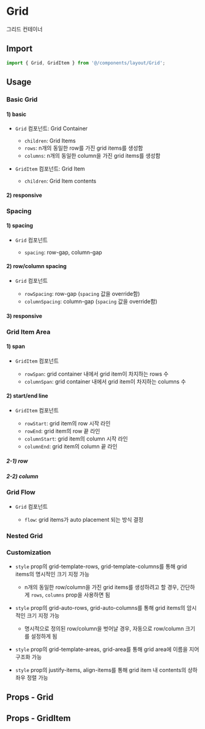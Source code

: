 
<Meta of={GridStories} />

# Grid

그리드 컨테이너

## Import

```js
import { Grid, GridItem } from '@/components/layout/Grid';
```

## Usage

### Basic Grid

#### 1) basic

- `Grid` 컴포넌트: Grid Container

  - `children`: Grid Items
  - `rows`: n개의 동일한 row를 가진 grid items를 생성함
  - `columns`: n개의 동일한 column을 가진 grid items를 생성함

- `GridItem` 컴포넌트: Grid Item

  - `children`: Grid Item contents

<Canvas of={GridStories.BasicGrid} />

#### 2) responsive

<Canvas of={GridStories.ResponsiveGrid} />

### Spacing

#### 1) spacing

- `Grid` 컴포넌트

  - `spacing`: row-gap, column-gap

<Canvas of={GridStories.Spacing} />

#### 2) row/column spacing

- `Grid` 컴포넌트

  - `rowSpacing`: row-gap (`spacing` 값을 override함)
  - `columnSpacing`: column-gap (`spacing` 값을 override함)

<Canvas of={GridStories.RowColumnSpacing} />

#### 3) responsive

<Canvas of={GridStories.ResponsiveSpacing} />

### Grid Item Area

#### 1) span

- `GridItem` 컴포넌트

  - `rowSpan`: grid container 내에서 grid item이 차지하는 rows 수
  - `columnSpan`: grid container 내에서 grid item이 차지하는 columns 수

<Canvas of={GridStories.Span} />

#### 2) start/end line

- `GridItem` 컴포넌트

  - `rowStart`: grid item의 row 시작 라인
  - `rowEnd`: grid item의 row 끝 라인
  - `columnStart`: grid item의 column 시작 라인
  - `columnEnd`: grid item의 column 끝 라인

##### 2-1) row

<Canvas of={GridStories.RowStartEnd} />

##### 2-2) column

<Canvas of={GridStories.ColumnStartEnd} />

### Grid Flow

- `Grid` 컴포넌트

  - `flow`: grid items가 auto placement 되는 방식 결정

<Canvas of={GridStories.GridFlow} />

### Nested Grid

<Canvas of={GridStories.NestedGrid} />

### Customization

- `style` prop의 grid-template-rows, grid-template-columns를 통해 grid items의 명시적인 크기 지정 가능

  - n개의 동일한 row/column을 가진 grid items를 생성하려고 할 경우, 간단하게 `rows`, `columns` prop을 사용하면 됨

<Canvas of={GridStories.GridTemplateCustomization} />

- `style` prop의 grid-auto-rows, grid-auto-columns를 통해 grid items의 암시적인 크기 지정 가능

  - 명시적으로 정의된 row/column을 벗어날 경우, 자동으로 row/column 크기를 설정하게 됨

<Canvas of={GridStories.GridAuto} />

- `style` prop의 grid-template-areas, grid-area를 통해 grid area에 이름을 지어 구조화 가능

<Canvas of={GridStories.GridTemplateArea} />

- `style` prop의 justify-items, align-items를 통해 grid item 내 contents의 상하좌우 정렬 가능

<Canvas of={GridStories.Alignment} />

## Props - Grid

<ArgTypes of={GridStories} sort="alpha" />

## Props - GridItem

<ArgTypes of={GridItemStories} sort="alpha" />
